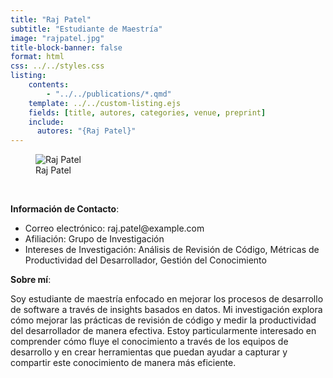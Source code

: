 ```yaml
---
title: "Raj Patel"
subtitle: "Estudiante de Maestría"
image: "rajpatel.jpg"
title-block-banner: false
format: html
css: ../../styles.css
listing:
    contents:
        - "../../publications/*.qmd"
    template: ../../custom-listing.ejs
    fields: [title, autores, categories, venue, preprint]
    include:
      autores: "{Raj Patel}"
---
```


::: {.profile-image}
![Raj Patel](rajpatel.jpg "Raj Patel")
:::
<br>

**Información de Contacto**:

- Correo electrónico: raj.patel@example.com   
- Afiliación: Grupo de Investigación
- Intereses de Investigación: Análisis de Revisión de Código, Métricas de Productividad del Desarrollador, Gestión del Conocimiento

**Sobre mí**:

Soy estudiante de maestría enfocado en mejorar los procesos de desarrollo de software a través de insights basados en datos. Mi investigación explora cómo mejorar las prácticas de revisión de código y medir la productividad del desarrollador de manera efectiva. Estoy particularmente interesado en comprender cómo fluye el conocimiento a través de los equipos de desarrollo y en crear herramientas que puedan ayudar a capturar y compartir este conocimiento de manera más eficiente.
